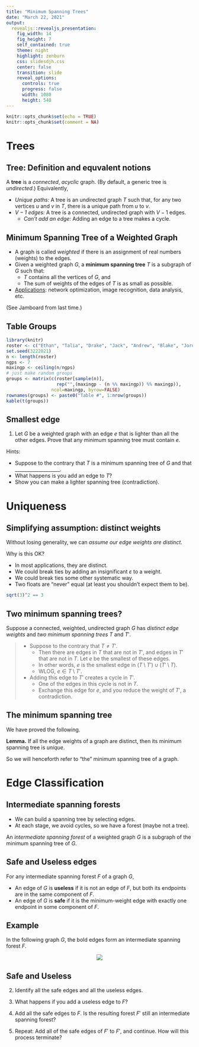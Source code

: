 ```yaml
---
title: "Minimum Spanning Trees"
date: "March 22, 2021"
output: 
  revealjs::revealjs_presentation:
    fig_width: 14
    fig_height: 7
    self_contained: true
    theme: night
    highlight: zenburn
    css: slidesdjh.css
    center: false
    transition: slide
    reveal_options:
      controls: true
      progress: false
      width: 1080
      height: 540
---
```


```r
knitr::opts_chunk$set(echo = TRUE)
knitr::opts_chunk$set(comment = NA)
```

# Trees

## Tree: Definition and equvalent notions

A **tree** is a *connected*, *acyclic* graph. (By default, a generic tree is *undirected*.) Equivalently,

- *Unique paths:* A tree is an undirected graph $T$ such that, for any two vertices $u$ and $v$ in $T$, there is a unique path from $u$ to $v$.
- *$V-1$ edges:* A tree is a connected, undirected graph with $V-1$ edges.
    - *Can't add an edge:* Adding an edge to a tree makes a cycle.

## Minimum Spanning Tree of a Weighted Graph

- A graph is called *weighted* if there is an assignment of real numbers (weights) to the edges.  
- Given a weighted graph $G$, a **minimum spanning tree** $T$ is a subgraph of $G$ such that:
    - $T$ contains all the vertices of $G$, and
    - The sum of weights of the edges of $T$ is as small as possible.
- [Applications](https://en.wikipedia.org/wiki/Minimum_spanning_tree#Applications): network optimization, image recognition, data analysis, etc.

(See Jamboard from last time.)

## Table Groups

```r
library(knitr)
roster <- c("Ethan", "Talia", "Drake", "Jack", "Andrew", "Blake", "Jordan", "Graham", "Kevin", "Logan", "Claire", "Bri", "Trevor", "James", "Kristen", "Levi", "Grace", "John", "Isaac", "Josiah", "Nathan")
set.seed(3222021) 
n <- length(roster)
ngps <- 7
maxingp <- ceiling(n/ngps)
# just make random groups
groups <- matrix(c(roster[sample(n)], 
                   rep("",(maxingp - (n %% maxingp)) %% maxingp)), 
                 ncol=maxingp, byrow=FALSE)
rownames(groups) <- paste0("Table #", 1:nrow(groups))
kable(t(groups))
```

## Smallest edge

1. Let $G$ be a weighted graph with an edge $e$ that is lighter than all the other edges. Prove that any minimum spanning tree must contain $e$.

Hints: 

- Suppose to the contrary that $T$ is a minimum spanning tree of $G$ and that ___________________.
- What happens is you add an edge to $T$?
- Show you can make a lighter spanning tree (contradiction).

# Uniqueness

## Simplifying assumption: distinct weights

Without losing generality, we can *assume our edge weights are distinct.*

Why is this OK?

- In most applications, they are distinct.
- We could break ties by adding an insignificant $\varepsilon$ to a weight.
- We could break ties some other systematic way.
- Two floats are "never" equal (at least you shouldn't expect them to be).

```r
sqrt(3)^2 == 3
```

## Two minimum spanning trees?

Suppose a connected, weighted, undirected graph $G$ has *distinct edge weights* and *two minimum spanning trees* $T$ and $T'$.

>- Suppose to the contrary that $T \neq T'$. 
>    - Then there are edges in $T$ that are not in $T'$, and edges in $T'$ that are not in $T$. Let $e$ be the smallest of these edges.
>    - In other words, $e$ is the smallest edge in $(T\setminus T')\cup(T'\setminus T)$. 
>    - WLOG, $e\in T\setminus T'$.
>- Adding this edge to $T'$ creates a cycle in $T'$.
>    - One of the edges in this cycle is not in $T$.
>    - Exchange this edge for $e$, and you reduce the weight of $T'$, a contradiction.

## **The** minimum spanning tree

We have proved the following.

**Lemma.** If all the edge weights of a graph are distinct, then its minimum spanning tree is *unique*.

So we will henceforth refer to "the" minimum spanning tree of a graph.

# Edge Classification

## Intermediate spanning forests

- We can build a spanning tree by selecting edges.
- At each stage, we avoid cycles, so we have a forest (maybe not a tree).

An *intermediate spanning forest* of a weighted graph $G$ is a subgraph of the minimum spanning tree of $G$.

## Safe and Useless edges

For any intermediate spanning forest $F$ of a graph $G$,

- An edge of $G$ is **useless** if it is not an edge of $F$, but both its endpoints are in the same component of $F$.
- An edge of $G$ is **safe** if it is the minimum-weight edge with exactly one endpoint in some component of $F$.

## Example

In the following graph $G$, the bold edges form an intermediate spanning forest $F$.

<center>
![](../images/wtgraph1.png)
</center>

## Safe and Useless

2. Identify all the safe edges and all the useless edges.

3. What happens if you add a useless edge to $F$?

4. Add all the safe edges to $F$. Is the resulting forest $F'$ still an intermediate spanning forest?

5. Repeat: Add all of the safe edges of $F'$ to $F'$, and continue. How will this process terminate?

